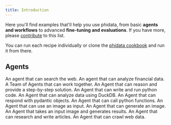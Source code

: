 ```yaml
---
title: Introduction
---
```


Here you'll find examples that'll help you use phidata, from basic **agents and workflows** to advanced **fine-tuning and evaluations**. If you have more, please [contribute](https://github.com/phidatahq/phidata-docs) to this list.

You can run each recipe individually or clone the [phidata cookbook](https://github.com/phidatahq/phidata/tree/main/cookbook) and run it from there.

## Agents

<CardGroup cols={3}>
  <Card title="Web Search" icon="globe" iconType="duotone" href="/examples/agents/web-search">
    An agent that can search the web.
  </Card>
  <Card title="Finance Agent" icon="chart-line" iconType="duotone" href="/examples/agents/finance-agent">
    An agent that can analyze financial data.
  </Card>
  <Card title="Agent Team" icon="users" iconType="duotone" href="/examples/agents/agent-team">
    A Team of Agents that can work together.
  </Card>
  <Card title="Reasoning Agent" icon="brain" iconType="duotone" href="/examples/agents/reasoning-agent">
    An Agent that can reason and provide a step-by-step solution.
  </Card>
  <Card title="Python Agent" icon="python" iconType="duotone" href="/examples/agents/python-agent">
    An Agent that can write and run python code.
  </Card>
  <Card title="Data Analyst" icon="chart-line" iconType="duotone" href="/examples/agents/data-analyst">
    An Agent that can analyze data using DuckDB.
  </Card>
  <Card title="Structured Output" icon="code" iconType="duotone" href="/examples/agents/structured-output">
    An Agent that can respond with pydantic objects.
  </Card>
  <Card title="Python Function Agent" icon="code" iconType="duotone" href="/examples/agents/python-function-as-tool">
    An Agent that can call python functions.
  </Card>
  <Card title="Image Agent" icon="eye" iconType="duotone" href="/examples/agents/image-agent">
    An Agent that can use an image as input.
  </Card>
  <Card title="Generate Image Agent" icon="eye" iconType="duotone" href="/examples/agents/generate-image-agent">
    An Agent that can generate an image.
  </Card>
  <Card title="Image to Text Agent" icon="eye" iconType="duotone" href="/examples/agents/image-to-text">
    An Agent that takes an input image and generates results.
  </Card>
  <Card title="Research Agent" icon="book" iconType="duotone" href="/examples/agents/research-agent">
    An Agent that can research and write articles.
  </Card>
  <Card title="Crawl4ai Agent" icon="crawl" iconType="duotone" href="/examples/agents/crawl4ai-agent">
    An Agent that can crawl web data.
  </Card>
</CardGroup>
